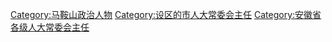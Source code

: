[[Category:马鞍山政治人物|Category:马鞍山政治人物]]
[[Category:设区的市人大常委会主任|Category:设区的市人大常委会主任]]
[[Category:安徽省各级人大常委会主任|Category:安徽省各级人大常委会主任]]